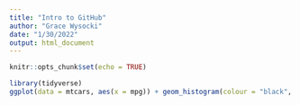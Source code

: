 ```yaml
---
title: "Intro to GitHub"
author: "Grace Wysocki"
date: "1/30/2022"
output: html_document
---
```


```r
knitr::opts_chunk$set(echo = TRUE)
```

```r
library(tidyverse)
ggplot(data = mtcars, aes(x = mpg)) + geom_histogram(colour = "black", fill = "white", bins = 15) + labs(x = "Miles Per Gallon") 
```

